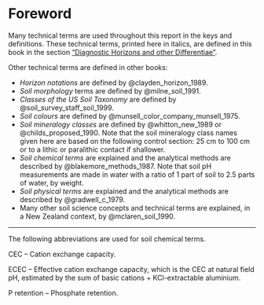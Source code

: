 # Foreword {-}

Many technical terms are used throughout this report in the keys and definitions. These technical terms, printed here in italics, are defined in this book in the section [“Diagnostic Horizons and other Differentiae”](#diagnostics).

Other technical terms are defined in other books:

  * _Horizon notations_ are defined by @clayden_horizon_1989.
  * _Soil morphology_ terms are defined by @milne_soil_1991.
  * _Classes of the US Soil Taxonomy_ are defined by @soil_survey_staff_soil_1999.
  * _Soil colours_ are defined by @munsell_color_company_munsell_1975.
  * _Soil mineralogy classes_ are defined by @whitton_new_1989 or @childs_proposed_1990. Note that the soil mineralogy class names given here are based on the following control section: 25 cm to 100 cm or to a lithic or paralithic contact if shallower.
  * _Soil chemical terms_ are explained and the analytical methods are described by @blakemore_methods_1987. Note that soil pH measurements are made in water with a ratio of 1 part of soil to 2.5 parts of water, by weight.
  * _Soil physical terms_ are explained and the analytical methods are described by @gradwell_c_1979.
  * Many other soil science concepts and technical terms are explained, in a New Zealand context, by @mclaren_soil_1990.

***

The following abbreviations are used for soil chemical terms.

CEC – Cation exchange capacity.

ECEC – Effective cation exchange capacity, which is the CEC at natural field pH, estimated by the sum of basic cations + KCl-extractable aluminium.

P retention – Phosphate retention.
